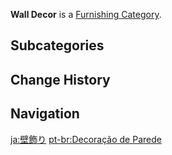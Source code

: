 {{Terminology Infobox
|type         = Item Groups
|type2        = Furnishing Categories
|type3        = Interior Furnishings
}}
'''Wall Decor''' is a [[Furnishing Category]].

==Subcategories==
{{DPL Furnishing Categories|Wall Decor}}

==Change History==
{{Change History|1.5}}

==Navigation==
{{Furnishing Navbox|interior}}

[[Category:Wall Decor| ]]

[[ja:壁飾り]]
[[pt-br:Decoração de Parede]]